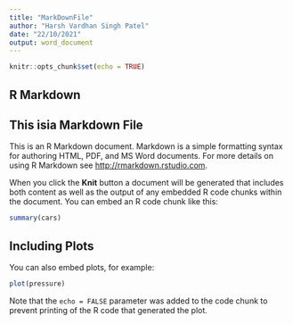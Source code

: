 ```yaml
---
title: "MarkDownFile"
author: "Harsh Vardhan Singh Patel"
date: "22/10/2021"
output: word_document
---
```


```r
knitr::opts_chunk$set(echo = TRUE)
```

## R Markdown
## This isia Markdown File
This is an R Markdown document. Markdown is a simple formatting syntax for authoring HTML, PDF, and MS Word documents. For more details on using R Markdown see <http://rmarkdown.rstudio.com>.

When you click the **Knit** button a document will be generated that includes both content as well as the output of any embedded R code chunks within the document. You can embed an R code chunk like this:

```r
summary(cars)
```

## Including Plots

You can also embed plots, for example:

```r
plot(pressure)
```

Note that the `echo = FALSE` parameter was added to the code chunk to prevent printing of the R code that generated the plot.
